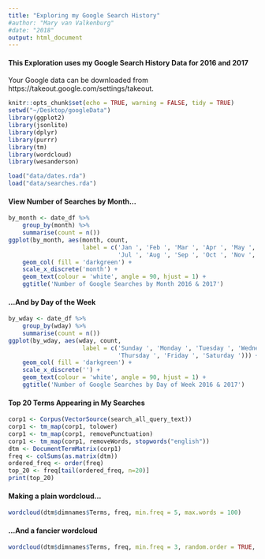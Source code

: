 ```yaml
---
title: "Exploring my Google Search History"
#author: "Mary van Valkenburg"
#date: "2018"
output: html_document
---
```


#### This Exploration uses my Google Search History Data for 2016 and 2017
Your Google data can be downloaded from https://takeout.google.com/settings/takeout.

```r
knitr::opts_chunk$set(echo = TRUE, warning = FALSE, tidy = TRUE)
setwd("~/Desktop/googleData")
library(ggplot2)
library(jsonlite)
library(dplyr)
library(purrr)
library(tm)
library(wordcloud)
library(wesanderson)
```



```r
load("data/dates.rda")
load("data/searches.rda")
```

#### View Number of Searches by Month...

```r
by_month <- date_df %>%
    group_by(month) %>%
    summarise(count = n())
ggplot(by_month, aes(month, count, 
                     label = c('Jan ', 'Feb ', 'Mar ', 'Apr ', 'May ', 'Jun ', 
                               'Jul ', 'Aug ', 'Sep ', 'Oct ', 'Nov ', 'Dec '))) +
    geom_col( fill = 'darkgreen') +
    scale_x_discrete('month') +
    geom_text(colour = 'white', angle = 90, hjust = 1) + 
    ggtitle('Number of Google Searches by Month 2016 & 2017')
```

#### ...And by Day of the Week

```r
by_wday <- date_df %>%
    group_by(wday) %>%
    summarise(count = n())
ggplot(by_wday, aes(wday, count, 
                     label = c('Sunday ', 'Monday ', 'Tuesday ', 'Wednesday ', 
                               'Thursday ', 'Friday ', 'Saturday '))) +
    geom_col( fill = 'darkgreen') +
    scale_x_discrete('') +
    geom_text(colour = 'white', angle = 90, hjust = 1) +
    ggtitle('Number of Google Searches by Day of Week 2016 & 2017')
```

#### Top 20 Terms Appearing in My Searches
```r
corp1 <- Corpus(VectorSource(search_all_query_text))
corp1 <- tm_map(corp1, tolower)
corp1 <- tm_map(corp1, removePunctuation)
corp1 <- tm_map(corp1, removeWords, stopwords("english"))
dtm <- DocumentTermMatrix(corp1)
freq <- colSums(as.matrix(dtm))
ordered_freq <- order(freq)
top_20 <- freq[tail(ordered_freq, n=20)]
print(top_20)
```

#### Making a plain wordcloud...
```r
wordcloud(dtm$dimnames$Terms, freq, min.freq = 5, max.words = 100)
```

#### ...And a fancier wordcloud
```r
wordcloud(dtm$dimnames$Terms, freq, min.freq = 3, random.order = TRUE, colors = wes_palette(name = "FantasticFox"))
```

